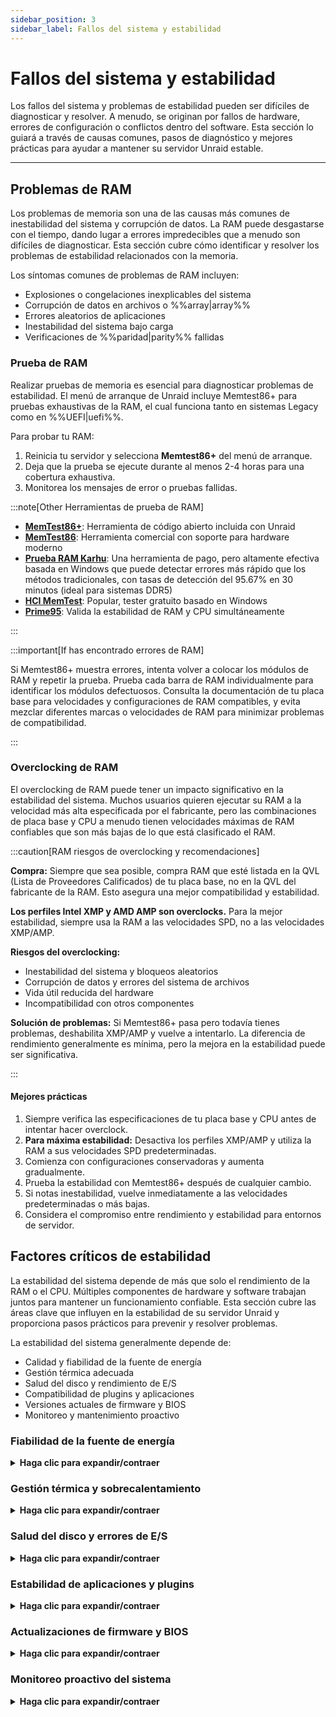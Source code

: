 ```yaml
---
sidebar_position: 3
sidebar_label: Fallos del sistema y estabilidad
---
```



# Fallos del sistema y estabilidad

Los fallos del sistema y problemas de estabilidad pueden ser difíciles de diagnosticar y resolver. A menudo, se originan por fallos de hardware, errores de configuración o conflictos dentro del software. Esta sección lo guiará a través de causas comunes, pasos de diagnóstico y mejores prácticas para ayudar a mantener su servidor Unraid estable.

---

## Problemas de RAM

Los problemas de memoria son una de las causas más comunes de inestabilidad del sistema y corrupción de datos. La RAM puede desgastarse con el tiempo, dando lugar a errores impredecibles que a menudo son difíciles de diagnosticar. Esta sección cubre cómo identificar y resolver los problemas de estabilidad relacionados con la memoria.

Los síntomas comunes de problemas de RAM incluyen:

- Explosiones o congelaciones inexplicables del sistema
- Corrupción de datos en archivos o %%array|array%%
- Errores aleatorios de aplicaciones
- Inestabilidad del sistema bajo carga
- Verificaciones de %%paridad|parity%% fallidas

### Prueba de RAM

Realizar pruebas de memoria es esencial para diagnosticar problemas de estabilidad. El menú de arranque de Unraid incluye Memtest86+ para pruebas exhaustivas de la RAM, el cual funciona tanto en sistemas Legacy como en %%UEFI|uefi%%.

Para probar tu RAM:

1. Reinicia tu servidor y selecciona **Memtest86+** del menú de arranque.
2. Deja que la prueba se ejecute durante al menos 2-4 horas para una cobertura exhaustiva.
3. Monitorea los mensajes de error o pruebas fallidas.

:::note[Other Herramientas de prueba de RAM]

- [**MemTest86+**](https://www.memtest.org/): Herramienta de código abierto incluida con Unraid
- [**MemTest86**](https://www.memtest86.com/): Herramienta comercial con soporte para hardware moderno
- [**Prueba RAM Karhu**](https://www.karhusoftware.com/): Una herramienta de pago, pero altamente efectiva basada en Windows que puede detectar errores más rápido que los métodos tradicionales, con tasas de detección del 95.67% en 30 minutos (ideal para sistemas DDR5)
- [**HCI MemTest**](https://hcidesign.com/memtest/): Popular, tester gratuito basado en Windows
- [**Prime95**](https://prime95.net/): Valida la estabilidad de RAM y CPU simultáneamente

:::

:::important[If has encontrado errores de RAM]

Si Memtest86+ muestra errores, intenta volver a colocar los módulos de RAM y repetir la prueba. Prueba cada barra de RAM individualmente para identificar los módulos defectuosos. Consulta la documentación de tu placa base para velocidades y configuraciones de RAM compatibles, y evita mezclar diferentes marcas o velocidades de RAM para minimizar problemas de compatibilidad.

:::

### Overclocking de RAM

El overclocking de RAM puede tener un impacto significativo en la estabilidad del sistema. Muchos usuarios quieren ejecutar su RAM a la velocidad más alta especificada por el fabricante, pero las combinaciones de placa base y CPU a menudo tienen velocidades máximas de RAM confiables que son más bajas de lo que está clasificado el RAM.

:::caution[RAM riesgos de overclocking y recomendaciones]

**Compra:** Siempre que sea posible, compra RAM que esté listada en la QVL (Lista de Proveedores Calificados) de tu placa base, no en la QVL del fabricante de la RAM. Esto asegura una mejor compatibilidad y estabilidad.

**Los perfiles Intel XMP y AMD AMP son overclocks.** Para la mejor estabilidad, siempre usa la RAM a las velocidades SPD, no a las velocidades XMP/AMP.

**Riesgos del overclocking:**

- Inestabilidad del sistema y bloqueos aleatorios
- Corrupción de datos y errores del sistema de archivos
- Vida útil reducida del hardware
- Incompatibilidad con otros componentes

**Solución de problemas:** Si Memtest86+ pasa pero todavía tienes problemas, deshabilita XMP/AMP y vuelve a intentarlo. La diferencia de rendimiento generalmente es mínima, pero la mejora en la estabilidad puede ser significativa.

:::

<h4>Mejores prácticas</h4>

1. Siempre verifica las especificaciones de tu placa base y CPU antes de intentar hacer overclock.
2. **Para máxima estabilidad:** Desactiva los perfiles XMP/AMP y utiliza la RAM a sus velocidades SPD predeterminadas.
3. Comienza con configuraciones conservadoras y aumenta gradualmente.
4. Prueba la estabilidad con Memtest86+ después de cualquier cambio.
5. Si notas inestabilidad, vuelve inmediatamente a las velocidades predeterminadas o más bajas.
6. Considera el compromiso entre rendimiento y estabilidad para entornos de servidor.

## Factores críticos de estabilidad

La estabilidad del sistema depende de más que solo el rendimiento de la RAM o el CPU. Múltiples componentes de hardware y software trabajan juntos para mantener un funcionamiento confiable. Esta sección cubre las áreas clave que influyen en la estabilidad de su servidor Unraid y proporciona pasos prácticos para prevenir y resolver problemas.

La estabilidad del sistema generalmente depende de:

- Calidad y fiabilidad de la fuente de energía
- Gestión térmica adecuada
- Salud del disco y rendimiento de E/S
- Compatibilidad de plugins y aplicaciones
- Versiones actuales de firmware y BIOS
- Monitoreo y mantenimiento proactivo

### Fiabilidad de la fuente de energía

<details>
  <summary><strong>Haga clic para expandir/contraer</strong></summary>

  Un suministro de energía estable y suficiente es crucial para el funcionamiento ininterrumpido del servidor. Los problemas de energía suelen ser pasados por alto, pero pueden causar los problemas de estabilidad más frustrantes.

  Los problemas comunes relacionados con la energía incluyen:

  - Bloqueos o congelaciones del sistema aleatorias
  - Corrupción de datos durante las escrituras
  - Apagados repentinos sin aviso
  - Fallos de componentes de hardware
  - Rendimiento inconsistente

  <h4>Prevención y mantenimiento</h4>

  El mantenimiento proactivo del suministro de energía previene los problemas de estabilidad más comunes. Las revisiones regulares y la selección adecuada de componentes pueden evitar costosos tiempos de inactividad y pérdida de datos.

  1. Siempre usa una PSU de alta calidad, con una calificación adecuada para tu hardware.
  2. **Crítico:** Asegúrese de que su fuente de alimentación pueda manejar el encendido simultáneo de TODOS los dispositivos de almacenamiento adjuntos. La calificación de corriente del riel de 12V debe tener en cuenta la corriente de arranque de todas las unidades a la vez, no escalonada.
  3. Evite los divisores de corriente siempre que sea posible. Pueden causar caídas de voltaje e inestabilidad, especialmente durante eventos de alta corriente como el encendido de unidades.
  4. Considera fuentes de energía redundantes para sistemas empresariales y de múltiples bahías.
  5. Asegúrate de que cada unidad de PSU esté adecuadamente colocada y conectada.
  6. Monitoriza los indicadores de salud de PSU (como luces LED de OK de CA) si están disponibles.
  7. Reemplaza inmediatamente las unidades fallidas para evitar tiempos de inactividad.
  8. Verifica regularmente que todos los cables de alimentación estén seguros.
  9. Verifica que los circuitos no estén sobrecargados.
</details>

### Gestión térmica y sobrecalentamiento

<details>
  <summary><strong>Haga clic para expandir/contraer</strong></summary>

  El sobrecalentamiento es una de las principales causas de fallos de hardware y comportamiento errático del servidor. Los problemas térmicos pueden hacer que los componentes reduzcan el rendimiento o fallen por completo.

  Los signos de problemas térmicos incluyen:

  - Reducción del rendimiento o sistema reducido
  - Bloqueos aleatorios durante alta carga
  - Ruido de ventilador o comportamiento de enfriamiento inusual
  - Fallos de componentes de hardware
  - Comportamiento inconsistente del sistema

  <h4>Soluciones de enfriamiento y mejores prácticas</h4>

  Una refrigeración adecuada es esencial para mantener la estabilidad del sistema y prevenir la reducción térmica. Estas prácticas ayudan a garantizar que su servidor opere dentro de rangos de temperatura seguros.

  1. Asegura que tu servidor esté ubicado en un área bien ventilada.
  2. Mantén temperaturas ambientales controladas (idealmente 18-24°C/64-75°F).
  3. Usa soluciones de enfriamiento adecuadas (ventiladores de alta calidad, aire acondicionado montado en rack).
  4. Monitorea las temperaturas del sistema usando sensores de hardware.
  5. Limpia regularmente el polvo y escombros de los componentes de enfriamiento.
  6. Evita colocar servidores en espacios confinados o mal ventilados.
  7. Considera enfriamiento adicional para sistemas de alto rendimiento.

  El monitoreo proactivo de las temperaturas ayuda a identificar problemas de enfriamiento antes de que causen inestabilidad en el sistema. Utilice los sensores de temperatura integrados en Unraid o herramientas de monitoreo de hardware compatibles con su sistema.
</details>

### Salud del disco y errores de E/S

<details>
  <summary><strong>Haga clic para expandir/contraer</strong></summary>

  Los errores en los discos, ya sea por envejecimiento de las unidades o fallos repentinos, pueden interrumpir la estabilidad del sistema y comprometer los datos. Los problemas de E/S suelen manifestarse como problemas de rendimiento antes de causar fallos completos.

  Los síntomas de problemas de disco incluyen:

  - Carga alta del servidor o rendimiento lento
  - Verificaciones de %%paridad|parity%% fallidas
  - Corrupción de datos o errores de lectura/escritura
  - Actividad de disco o ruido inusual
  - Congelaciones del sistema durante operaciones de disco

  <h4>Mantenimiento preventivo</h4>

  El mantenimiento regular ayuda a detectar problemas de disco antes de que causen pérdida de datos o inestabilidad en el sistema. Estos pasos proactivos pueden extender significativamente la vida útil de la unidad y mantener el rendimiento.

  1. Monitorea regularmente los datos %%SMART|smart%% de la unidad usando las herramientas de salud de disco integradas en Unraid.
  2. Run periodic [%%parity checks|parity-check%%s](../../using-unraid-to/manage-storage/array-configuration.mdx#parity--read-checks) to ensure data integrity.
  3. Monitorea las temperaturas del disco y las métricas de rendimiento.
  4. Mantén las unidades adecuadamente ventiladas y refrigeradas.

  <h4>Cuando ocurren problemas</h4>

  Una respuesta rápida a los problemas de disco puede prevenir la pérdida de datos y minimizar el tiempo de inactividad. Siga estos pasos de manera sistemática para identificar y resolver problemas.

  1. Reemplaza rápidamente las unidades que fallan para evitar la pérdida de datos.
  2. Investiga la salud del cableado, la fuente de alimentación y el controlador de disco.
  3. Verifica conexiones sueltas o cables dañados.
  4. Considera ejecutar pruebas %%SMART|smart%% extendidas para unidades sospechosas.
  5. Monitorea los registros del sistema en busca de patrones de errores de E/S.
</details>

### Estabilidad de aplicaciones y plugins

<details>
  <summary><strong>Haga clic para expandir/contraer</strong></summary>

  La flexibilidad de Unraid proviene de su soporte para complementos y contenedores Docker. Sin embargo, los complementos de terceros pueden introducir inestabilidad, especialmente si están desactualizados o no son compatibles con su versión actual de Unraid.

  Al diagnosticar...

  - Utiliza [Modo Seguro](../../using-unraid-to/customize-your-experience/plugins.mdx#troubleshooting-with-safe-mode) para deshabilitar temporalmente los plugins e identificar la fuente de los problemas.
  - Prefiere contenedores Docker sobre plugins para agregar funciones, ya que los contenedores proporcionan mejor aislamiento del sistema operativo central y es menos probable que causen problemas en todo el sistema.
  - Actualiza o elimina regularmente los plugins no utilizados o no soportados para mantener la estabilidad.
</details>

### Actualizaciones de firmware y BIOS

<details>
  <summary><strong>Haga clic para expandir/contraer</strong></summary>

  El firmware o BIOS desactualizado puede provocar inestabilidad, vulnerabilidades de seguridad y problemas de compatibilidad de hardware. Las actualizaciones regulares son esenciales para mantener la estabilidad y seguridad del sistema.

  - Programa comprobaciones regulares de actualizaciones de firmware y BIOS para tu placa base y componentes críticos.
  - Siempre realiza una copia de seguridad de tu configuración antes de actualizar y, si es posible, prueba las actualizaciones en un entorno controlado.
  - Documenta tu proceso de actualización y revísalo de vez en cuando para asegurarte de seguir las mejores prácticas.

  Mantener el firmware del sistema actualizado ayuda a prevenir bloqueos inesperados y desbloquea nuevas características de hardware.

  :::tip[Recomendaciones]

  - Usa utilidades del fabricante para actualizaciones sin riesgos, como [ASUS Armoury Crate](https://www.asus.com/supportonly/armoury%20crate/helpdesk_download/), [Gigabyte @BIOS](https://www.gigabyte.com/Support/Consumer/Download) o [MSI Center](https://www.msi.com/Landing/MSI-Center).
  - Revise la configuración de BIOS de su placa base para ver si hay opciones de actualización automática disponibles.
    :::
</details>

### Monitoreo proactivo del sistema

<details>
  <summary><strong>Haga clic para expandir/contraer</strong></summary>

  El monitoreo consistente es esencial para la detección temprana de problemas.

  - Habilita [registrado persistente](../../troubleshooting/diagnostics/capture-diagnostics-and-logs.mdx) en Unraid para conservar los registros entre reinicios.
  - Utilice herramientas de monitoreo del sistema para rastrear temperaturas, voltajes y salud de las unidades. Configure alertas para umbrales críticos para tomar medidas antes de que los problemas menores se intensifiquen.
  - Revisar regularmente los registros del sistema te permite detectar patrones y abordar las causas subyacentes antes de que provoquen tiempos de inactividad.
</details>
